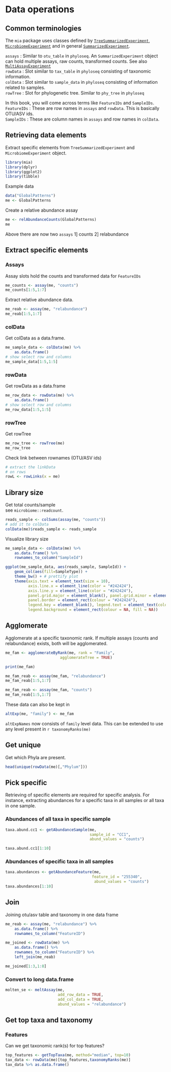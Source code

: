 
# Data operations {#Data-operations}  

## Common terminologies  

The `mia` package uses classes defined by [`TreeSummarizedExperiment`](https://www.bioconductor.org/packages/release/bioc/html/TreeSummarizedExperiment.html), [`MicrobiomeExperiment`](https://github.com/FelixErnst/MicrobiomeExperiment) and in general [`SummarizedExperiment`](https://bioconductor.org/packages/release/bioc/html/SummarizedExperiment.html).  

`assays`     : Similar to `otu_table` in `phyloseq`. An `SummarizedExperiment` object 
               can hold multiple assays, raw counts, transformed counts. See also 
               [`MultiAssayExperiment`](https://bioconductor.org/packages/release/bioc/html/MultiAssayExperiment.html)    
`rowData`    : Slot similar to `tax_table` in `phyloseq` consisting of taxonomic information.     
`colData`    : Slot similar to `sample_data` in `phyloseq` consisting of information related to samples.    
`rowTree`    : Slot for phylogenetic tree. Similar to `phy_tree` in `phyloseq`   

In this book, you will come across terms like `FeatureIDs` and `SampleIDs`.   
`FeatureIDs` : These are row names in `assays` and `rowData`. This is basically OTU/ASV ids.  
`SampleIDs`  : These are column names in `assays` and row names in `colData`.   


## Retrieving data elements  

Extract specific elements from `TreeSummarizedExperiment` and `MicrobiomeExperiment` object.    

```r
library(mia)
library(dplyr)
library(ggplot2)
library(tibble)
```

Example data  
```r

data("GlobalPatterns")
me <- GlobalPatterns 
```

Create a relative abundance assay
```r
me <- relAbundanceCounts(GlobalPatterns)
me
```

Above there are now two `assays` 1] counts 2] relabundance

## Extract specific elements  

### Assays  
Assay slots hold the counts and transformed data for `FeatureIDs`
```r

me_counts <- assay(me, "counts")
me_counts[1:5,1:7]

```
Extract relative abundance data.  
```r
me_reab <- assay(me, "relabundance")
me_reab[1:5,1:7]
```


### colData  
Get colData as a data.frame.   
```r
me_sample_data <- colData(me) %>% 
    as.data.frame()
# show select row and columns
me_sample_data[1:5,1:5]
```


### rowData  
Get rowData as a data.frame  
```r

me_row_data <- rowData(me) %>% 
    as.data.frame()
# show select row and columns
me_row_data[1:5,1:5]
```


### rowTree  
Get rowTree     
```r
me_row_tree <- rowTree(me) 
me_row_tree
```
Check link between rownames (OTU/ASV ids)
```r
# extract the linkData
# on rows
rowL <- rowLinks(x = me)
```

## Library size   

Get total counts/sample  
see `microbiome::readcount`.  

```r

reads_sample <- colSums(assay(me, "counts")) 
# add it to colData
colData(me)$reads_sample <- reads_sample

```

Visualize library size 
```r
me_sample_data <- colData(me) %>% 
    as.data.frame() %>% 
    rownames_to_column("SampleId")

ggplot(me_sample_data, aes(reads_sample, SampleId)) +
    geom_col(aes(fill=SampleType)) +
    theme_bw() + # prettify plot
    theme(axis.text = element_text(size = 10), 
          axis.line.x = element_line(color = "#242424"), 
          axis.line.y = element_line(color = "#242424"), 
          panel.grid.major = element_blank(), panel.grid.minor = element_blank(), 
          panel.border = element_rect(colour = "#242424"), 
          legend.key = element_blank(), legend.text = element_text(color = "#353535"), 
          legend.background = element_rect(colour = NA, fill = NA))

```
  
## Agglomerate  

Agglomerate at a specific taxonomic rank. If multiple assays (counts and relabundance) exists, both will be agglomerated.  
```r
me_fam <- agglomerateByRank(me, rank = "Family",
                        agglomerateTree = TRUE)

print(me_fam)
```

```r
me_fam_reab <- assay(me_fam, "relabundance")
me_fam_reab[1:5,1:7]
```
  
```r
me_fam_reab <- assay(me_fam, "counts")
me_fam_reab[1:5,1:7]
```

These data can also be kept in 

```r
altExp(me, "family") <- me_fam
```
`altExpNames` now consists of `family` level data. This can be extended to use any level present in `r taxonomyRanks(me)`  

## Get unique  
Get which Phyla are present.  
```r
head(unique(rowData(me)[,"Phylum"]))
```
## Pick specific  
Retrieving of specific elements are required for specific analysis. For instance, extracting abundances for a specific taxa in all samples or all taxa in one sample.  

### Abundances of all taxa in specific sample 
```r

taxa.abund.cc1 <- getAbundanceSample(me, 
                                     sample_id = "CC1",
                                     abund_values = "counts")

taxa.abund.cc1[1:10]

```

### Abundances of specific taxa in all samples   

```r

taxa.abundances <- getAbundanceFeature(me, 
                                      feature_id = "255340",
                                       abund_values = "counts")
taxa.abundances[1:10]
```

## Join  

Joining otu/asv table and taxonomy in one data frame

```r

me_reab <- assay(me, "relabundance") %>% 
    as.data.frame() %>% 
    rownames_to_column("FeatureID")

me_joined <- rowData(me) %>% 
    as.data.frame() %>% 
    rownames_to_column("FeatureID") %>% 
    left_join(me_reab) 

me_joined[1:3,1:8]

```


### Convert to long data.frame  

```r

molten_se <- meltAssay(me,
                       add_row_data = TRUE,
                       add_col_data = TRUE,
                       abund_values = "relabundance")

```


## Get top taxa and taxonomy   

### Features  
Can we get taxonomic rank(s) for top features?
```r

top_features <- getTopTaxa(me, method="median", top=10)
tax_data <- rowData(me)[top_features,taxonomyRanks(me)]
tax_data %>% as.data.frame()

```

